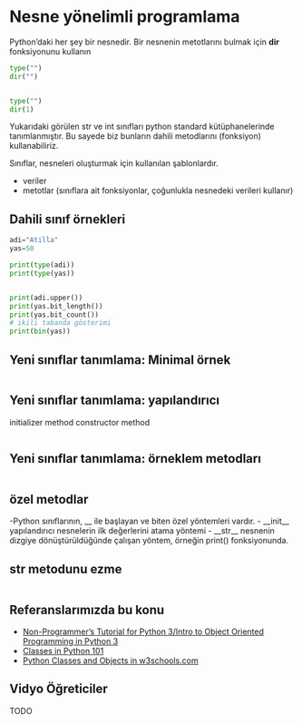 # Nesne yönelimli programlama

Python'daki her şey bir nesnedir.
Bir nesnenin metotlarını bulmak için **dir** fonksiyonunu kullanın


```python
type("")
dir("")


type("")
dir(1)
```

Yukarıdaki görülen str ve int sınıfları python standard kütüphanelerinde tanımlanmıştır.
Bu sayede biz bunların dahili metodlarını (fonksiyon) kullanabiliriz.


Sınıflar, nesneleri oluşturmak için kullanılan şablonlardır.

- veriler
- metotlar (sınıflara ait fonksiyonlar, çoğunlukla nesnedeki verileri kullanır)


## Dahili sınıf örnekleri

```python
adi="Atilla"
yas=50

print(type(adi))
print(type(yas))


print(adi.upper())
print(yas.bit_length())
print(yas.bit_count())
# ikili tabanda gösterimi
print(bin(yas))

```


## Yeni sınıflar tanımlama: Minimal örnek

```.python
```




## Yeni sınıflar tanımlama: yapılandırıcı

initializer method
constructor method

```.python
```


## Yeni sınıflar tanımlama:  örneklem metodları

```.python
```

## özel metodlar

-Python sınıflarının, \_\_ ile başlayan ve biten özel yöntemleri vardır.
- \_\_init\_\_ yapılandırıcı nesnelerin ilk değerlerini atama yöntemi
- \_\_str\_\_  nesnenin dizgiye dönüştürüldüğünde çalışan yöntem, örneğin print() fonksiyonunda.

## str metodunu ezme


```.python
```


## Referanslarımızda bu konu

- [Non-Programmer's Tutorial for Python 3/Intro to Object Oriented Programming in Python 3](https://en.wikibooks.org/wiki/Non-Programmer%27s_Tutorial_for_Python_3/Intro_to_Object_Oriented_Programming_in_Python_3)
- [Classes in Python 101](https://python101.pythonlibrary.org/chapter11_classes.html)
- [Python Classes and Objects in w3schools.com](https://www.w3schools.com/python/python_classes.asp)

## Vidyo Öğreticiler

TODO
